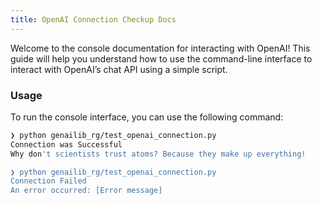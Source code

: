 ```yaml
---
title: OpenAI Connection Checkup Docs
---
```


Welcome to the console documentation for interacting with OpenAI! This guide will help you understand how to use the command-line interface to interact with OpenAI's chat API using a simple script.

### Usage

To run the console interface, you can use the following command:

```bash
❯ python genailib_rg/test_openai_connection.py
Connection was Successful
Why don't scientists trust atoms? Because they make up everything!

❯ python genailib_rg/test_openai_connection.py
Connection Failed
An error occurred: [Error message]
```
